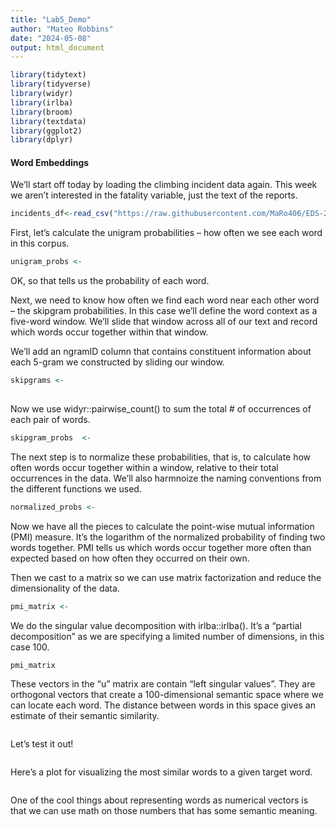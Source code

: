 ```yaml
---
title: "Lab5_Demo"
author: "Mateo Robbins"
date: "2024-05-08"
output: html_document
---
```


```r
library(tidytext)
library(tidyverse)
library(widyr) 
library(irlba)
library(broom) 
library(textdata)
library(ggplot2)
library(dplyr)
```

#### Word Embeddings

We'll start off today by loading the climbing incident data again. This week we aren't interested in the fatality variable, just the text of the reports.

```r
incidents_df<-read_csv("https://raw.githubusercontent.com/MaRo406/EDS-231-text-sentiment/main/data/climbing_reports_model_dat.csv")
```

First, let's calculate the unigram probabilities -- how often we see each word in this corpus.

```r
unigram_probs <- 
```

OK, so that tells us the probability of each word.

Next, we need to know how often we find each word near each other word -- the skipgram probabilities. In this case we'll define the word context as a five-word window. We'll slide that window across all of our text and record which words occur together within that window.

We'll add an ngramID column that contains constituent information about each 5-gram we constructed by sliding our window.

```r
skipgrams <- 
  
```

Now we use widyr::pairwise_count() to sum the total # of occurrences of each pair of words.

```r
skipgram_probs  <- 
```

The next step is to normalize these probabilities, that is, to calculate how often words occur together within a window, relative to their total occurrences in the data. We'll also harmnoize the naming conventions from the different functions we used.

```r
normalized_probs <- 
```

Now we have all the pieces to calculate the point-wise mutual information (PMI) measure. It's the logarithm of the normalized probability of finding two words together. PMI tells us which words occur together more often than expected based on how often they occurred on their own.

Then we cast to a matrix so we can use matrix factorization and reduce the dimensionality of the data.

```r
pmi_matrix <- 
```

We do the singular value decomposition with irlba::irlba(). It's a "partial decomposition" as we are specifying a limited number of dimensions, in this case 100.

```r
pmi_matrix
```

These vectors in the "u" matrix are contain "left singular values". They are orthogonal vectors that create a 100-dimensional semantic space where we can locate each word. The distance between words in this space gives an estimate of their semantic similarity.

```r

```

Let's test it out!

```r

```

Here's a plot for visualizing the most similar words to a given target word.

```r

```

One of the cool things about representing words as numerical vectors is that we can use math on those numbers that has some semantic meaning.

```r

```

